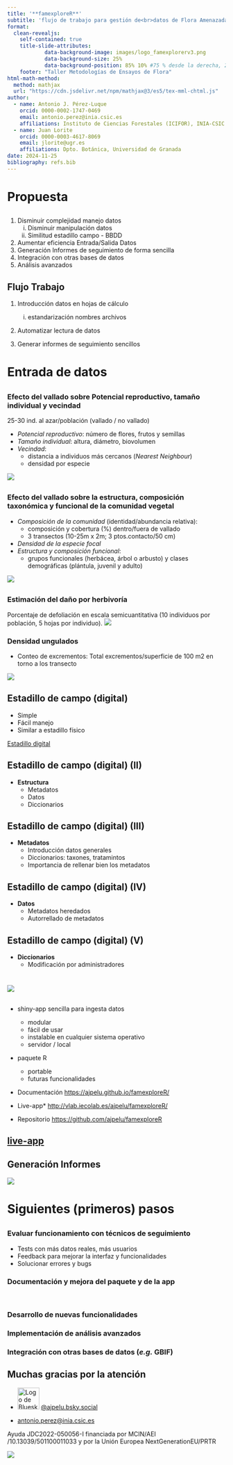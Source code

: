 ```yaml
---
title: '**famexploreR**'
subtitle: 'flujo de trabajo para gestión de<br>datos de Flora Amenazada de Andalucía'
format: 
  clean-revealjs:
    self-contained: true
    title-slide-attributes:
            data-background-image: images/logo_famexplorerv3.png
            data-background-size: 25%
            data-background-position: 85% 10% #75 % desde la derecha, 20% desde arriba
    footer: "Taller Metodologías de Ensayos de Flora"
html-math-method:
  method: mathjax
  url: "https://cdn.jsdelivr.net/npm/mathjax@3/es5/tex-mml-chtml.js"
author:
  - name: Antonio J. Pérez-Luque
    orcid: 0000-0002-1747-0469
    email: antonio.perez@inia.csic.es
    affiliations: Instituto de Ciencias Forestales (ICIFOR), INIA-CSIC
  - name: Juan Lorite
    orcid: 0000-0003-4617-8069
    email: jlorite@ugr.es
    affiliations: Dpto. Botánica, Universidad de Granada
date: 2024-11-25
bibliography: refs.bib
---
```


# Propuesta {background-color="#40666e"}

## 

1. Disminuir complejidad manejo datos
    i) Disminuir manipulación datos 
    ii) Similitud estadillo campo - BBDD
2. Aumentar eficiencia Entrada/Salida Datos
3. Generación Informes de seguimiento de forma sencilla
4. Integración con otras bases de datos
5. Análisis avanzados 
 
## Flujo Trabajo 

1. Introducción datos en hojas de cálculo
    
    i) estandarización nombres archivos

2. Automatizar lectura de datos

3. Generar informes de seguimiento sencillos

# Entrada de datos {background-color="#40666e"}

## {background-image="images/estadillo_original.png" background-size="80%"}

##
### Efecto del vallado sobre Potencial reproductivo, tamaño individual y vecindad
25-30 ind. al azar/población (vallado / no vallado)

- *Potencial reproductivo*: número de flores, frutos y semillas
- *Tamaño individual*: altura, diámetro, biovolumen 
- *Vecindad*: 
    - distancia a individuos más cercanos (*Nearest Neighbour*)
    - densidad por especie
    

![](images/field_focal.jpg){fig-align="center"}

##
### Efecto del vallado sobre la estructura, composición taxonómica y funcional de la comunidad vegetal

- *Composición de la comunidad* (identidad/abundancia relativa): 
    - composición y cobertura (%) dentro/fuera de vallado
    - 3 transectos (10-25m x 2m; 3 ptos.contacto/50 cm)
- *Densidad de la especie focal*
- *Estructura y composición funcional*: 
    - grupos funcionales (herbácea, árbol o arbusto) y clases demográficas (plántula, juvenil y adulto)

![](images/field-comunidad.jpg){fig-align="center"}

##
### Estimación del daño por herbivoría

Porcentaje de defoliación en escala semicuantitativa (10 individuos por población, 5 hojas por individuo).
![](images/field_herbivoria.jpg){fig-align="center"}

### Densidad ungulados

- Conteo de excrementos: Total excrementos/superficie de 100 m2 en torno a los transecto 

![](images/field_caca.jpg){fig-align="center"}

## Estadillo de campo (digital)

- Simple 
- Fácil manejo
- Similar a estadillo físico 

[Estadillo digital](https://github.com/ajpelu/famexploreR/blob/main/inst/data_ejemplo/ficha_campo.xlsx){.button}

## Estadillo de campo (digital) (II)

- [**Estructura**]{.bg}
    - [Metadatos]{.azulito}
    - [Datos]{.azulito}
    - [Diccionarios]{.amarillito}

## Estadillo de campo (digital) (III)

- [**Metadatos**]{.azulito}
    - Introducción datos generales
    - [Diccionarios]{.amarillito}: taxones, tratamintos
    - Importancia de rellenar bien los metadatos
    
## Estadillo de campo (digital) (IV)

- [**Datos**]{.azulito}
    - [Metadatos]{.gris} heredados 
    - Autorrellado de metadatos 

## Estadillo de campo (digital) (V)

- [**Diccionarios**]{.amarillito}
    - Modificación por administradores

# {background-color="#40666e"}
![](images/logo_famexplorerv3.png){fig-align="center"}

## 

-  [shiny]{.bg}-app sencilla para ingesta datos
    - modular 
    - fácil de usar
    - instalable en cualquier sistema operativo
    - servidor / local 

- [paquete R]{.bg}
    - portable 
    - futuras funcionalidades 
    
    
- [Documentación]{.bg}
[https://ajpelu.github.io/famexploreR/](https://ajpelu.github.io/famexploreR/)

- [Live-app*]{.bg}
[http://vlab.iecolab.es/ajpelu/famexploreR/](http://vlab.iecolab.es/ajpelu/famexploreR/)    

- [Repositorio]{.bg}
[https://github.com/ajpelu/famexploreR](https://github.com/ajpelu/famexploreR)
  
## {background-image="images/app_tour.png" background-size="30%"}

## {background-image="images/app_generalv1.png" background-size="80%"}

## [live-app](http://vlab.iecolab.es/ajpelu/famexploreR/)

## Generación Informes 
![](images/informe-famexplorer.png){fig-align="center"}


# Siguientes (primeros) pasos {background-color="#40666e"}

## 

### Evaluar funcionamiento con técnicos de seguimiento 
- [Tests]{.bg style="--col: #cd8d61"} con más datos reales, más usuarios
- [Feedback]{.bg style="--col: #cd8d61"} para mejorar la interfaz y funcionalidades
<br>
- Solucionar errores y [bugs]{.bg style="--col: #e64173"}

### Documentación y [mejora]{.bg style="--col: #cd8d61"} del paquete y de la app
<br>

### [Desarrollo]{.bg style="--col: #cd8d61"} de nuevas funcionalidades
### Implementación de [análisis avanzados]{.bg style="--col: #cd8d61"}
### Integración con otras bases de datos (*e.g.* [GBIF]{.subr})




## Muchas gracias por la atención

-   <img src="images/bluesky.svg" alt="Logo de Bluesky" style="width: 50px; height: 50px;"> [\@ajpelu.bsky.social](https://bsky.app/profile/ajpelu.bsky.social)

-   [antonio.perez\@inia.csic.es](mailto:%20antonio.perez@inia.csic.es)

::: small
Ayuda JDC2022-050056-I financiada por MCIN/AEI /10.13039/501100011033 y por la Unión Europea NextGenerationEU/PRTR
:::

![](images/logo-jdc.png){fig-align="center"}

